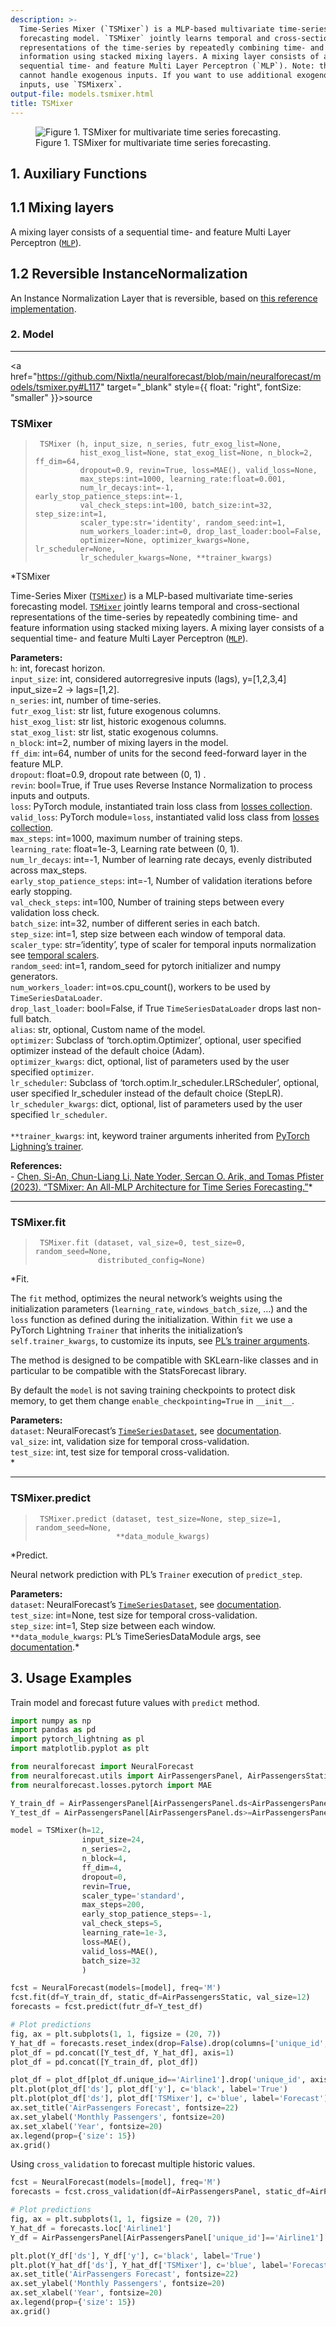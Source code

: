 ```yaml
---
description: >-
  Time-Series Mixer (`TSMixer`) is a MLP-based multivariate time-series
  forecasting model. `TSMixer` jointly learns temporal and cross-sectional
  representations of the time-series by repeatedly combining time- and feature
  information using stacked mixing layers. A mixing layer consists of a
  sequential time- and feature Multi Layer Perceptron (`MLP`). Note: this model
  cannot handle exogenous inputs. If you want to use additional exogenous
  inputs, use `TSMixerx`.
output-file: models.tsmixer.html
title: TSMixer
---
```



<figure>
<img src="imgs_models/tsmixer.png"
alt="Figure 1. TSMixer for multivariate time series forecasting." />
<figcaption aria-hidden="true">Figure 1. TSMixer for multivariate time
series forecasting.</figcaption>
</figure>

## 1. Auxiliary Functions

## 1.1 Mixing layers

A mixing layer consists of a sequential time- and feature Multi Layer
Perceptron
([`MLP`](https://Nixtla.github.io/neuralforecast/models.mlp.html#mlp)).

## 1.2 Reversible InstanceNormalization

An Instance Normalization Layer that is reversible, based on [this
reference
implementation](https://github.com/google-research/google-research/blob/master/tsmixer/tsmixer_basic/models/rev_in.py).<br/>

### 2. Model

------------------------------------------------------------------------

<a
href="https://github.com/Nixtla/neuralforecast/blob/main/neuralforecast/models/tsmixer.py#L117"
target="_blank" style={{ float: "right", fontSize: "smaller" }}>source</a>

### TSMixer

> ``` text
>  TSMixer (h, input_size, n_series, futr_exog_list=None,
>           hist_exog_list=None, stat_exog_list=None, n_block=2, ff_dim=64,
>           dropout=0.9, revin=True, loss=MAE(), valid_loss=None,
>           max_steps:int=1000, learning_rate:float=0.001,
>           num_lr_decays:int=-1, early_stop_patience_steps:int=-1,
>           val_check_steps:int=100, batch_size:int=32, step_size:int=1,
>           scaler_type:str='identity', random_seed:int=1,
>           num_workers_loader:int=0, drop_last_loader:bool=False,
>           optimizer=None, optimizer_kwargs=None, lr_scheduler=None,
>           lr_scheduler_kwargs=None, **trainer_kwargs)
> ```

\*TSMixer

Time-Series Mixer
([`TSMixer`](https://Nixtla.github.io/neuralforecast/models.tsmixer.html#tsmixer))
is a MLP-based multivariate time-series forecasting model.
[`TSMixer`](https://Nixtla.github.io/neuralforecast/models.tsmixer.html#tsmixer)
jointly learns temporal and cross-sectional representations of the
time-series by repeatedly combining time- and feature information using
stacked mixing layers. A mixing layer consists of a sequential time- and
feature Multi Layer Perceptron
([`MLP`](https://Nixtla.github.io/neuralforecast/models.mlp.html#mlp)).

**Parameters:**<br/> `h`: int, forecast horizon.<br/> `input_size`: int,
considered autorregresive inputs (lags), y=\[1,2,3,4\] input_size=2 -\>
lags=\[1,2\].<br/> `n_series`: int, number of time-series.<br/>
`futr_exog_list`: str list, future exogenous columns.<br/>
`hist_exog_list`: str list, historic exogenous columns.<br/>
`stat_exog_list`: str list, static exogenous columns.<br/> `n_block`:
int=2, number of mixing layers in the model.<br/> `ff_dim`: int=64,
number of units for the second feed-forward layer in the feature
MLP.<br/> `dropout`: float=0.9, dropout rate between (0, 1) .<br/>
`revin`: bool=True, if True uses Reverse Instance Normalization to
process inputs and outputs.<br/> `loss`: PyTorch module, instantiated
train loss class from [losses
collection](https://nixtla.github.io/neuralforecast/losses.pytorch.html).<br/>
`valid_loss`: PyTorch module=`loss`, instantiated valid loss class from
[losses
collection](https://nixtla.github.io/neuralforecast/losses.pytorch.html).<br/>
`max_steps`: int=1000, maximum number of training steps.<br/>
`learning_rate`: float=1e-3, Learning rate between (0, 1).<br/>
`num_lr_decays`: int=-1, Number of learning rate decays, evenly
distributed across max_steps.<br/> `early_stop_patience_steps`: int=-1,
Number of validation iterations before early stopping.<br/>
`val_check_steps`: int=100, Number of training steps between every
validation loss check.<br/> `batch_size`: int=32, number of different
series in each batch.<br/> `step_size`: int=1, step size between each
window of temporal data.<br/> `scaler_type`: str=‘identity’, type of
scaler for temporal inputs normalization see [temporal
scalers](https://nixtla.github.io/neuralforecast/common.scalers.html).<br/>
`random_seed`: int=1, random_seed for pytorch initializer and numpy
generators.<br/> `num_workers_loader`: int=os.cpu_count(), workers to be
used by `TimeSeriesDataLoader`.<br/> `drop_last_loader`: bool=False, if
True `TimeSeriesDataLoader` drops last non-full batch.<br/> `alias`: str,
optional, Custom name of the model.<br/> `optimizer`: Subclass of
‘torch.optim.Optimizer’, optional, user specified optimizer instead of
the default choice (Adam).<br/> `optimizer_kwargs`: dict, optional, list
of parameters used by the user specified `optimizer`.<br/>
`lr_scheduler`: Subclass of ‘torch.optim.lr_scheduler.LRScheduler’,
optional, user specified lr_scheduler instead of the default choice
(StepLR).<br/> `lr_scheduler_kwargs`: dict, optional, list of parameters
used by the user specified `lr_scheduler`.<br/>  
`**trainer_kwargs`: int, keyword trainer arguments inherited from
[PyTorch Lighning’s
trainer](https://pytorch-lightning.readthedocs.io/en/stable/api/pytorch_lightning.trainer.trainer.trainer.html?highlight=trainer).<br/>

**References:**<br/> - [Chen, Si-An, Chun-Liang Li, Nate Yoder, Sercan O.
Arik, and Tomas Pfister (2023). “TSMixer: An All-MLP Architecture for
Time Series Forecasting.”](http://arxiv.org/abs/2303.06053)\*

------------------------------------------------------------------------

### TSMixer.fit

> ``` text
>  TSMixer.fit (dataset, val_size=0, test_size=0, random_seed=None,
>               distributed_config=None)
> ```

\*Fit.

The `fit` method, optimizes the neural network’s weights using the
initialization parameters (`learning_rate`, `windows_batch_size`, …) and
the `loss` function as defined during the initialization. Within `fit`
we use a PyTorch Lightning `Trainer` that inherits the initialization’s
`self.trainer_kwargs`, to customize its inputs, see [PL’s trainer
arguments](https://pytorch-lightning.readthedocs.io/en/stable/api/pytorch_lightning.trainer.trainer.trainer.html?highlight=trainer).

The method is designed to be compatible with SKLearn-like classes and in
particular to be compatible with the StatsForecast library.

By default the `model` is not saving training checkpoints to protect
disk memory, to get them change `enable_checkpointing=True` in
`__init__`.

**Parameters:**<br/> `dataset`: NeuralForecast’s
[`TimeSeriesDataset`](https://Nixtla.github.io/neuralforecast/tsdataset.html#timeseriesdataset),
see
[documentation](https://nixtla.github.io/neuralforecast/tsdataset.html).<br/>
`val_size`: int, validation size for temporal cross-validation.<br/>
`test_size`: int, test size for temporal cross-validation.<br/>\*

------------------------------------------------------------------------

### TSMixer.predict

> ``` text
>  TSMixer.predict (dataset, test_size=None, step_size=1, random_seed=None,
>                   **data_module_kwargs)
> ```

\*Predict.

Neural network prediction with PL’s `Trainer` execution of
`predict_step`.

**Parameters:**<br/> `dataset`: NeuralForecast’s
[`TimeSeriesDataset`](https://Nixtla.github.io/neuralforecast/tsdataset.html#timeseriesdataset),
see
[documentation](https://nixtla.github.io/neuralforecast/tsdataset.html).<br/>
`test_size`: int=None, test size for temporal cross-validation.<br/>
`step_size`: int=1, Step size between each window.<br/>
`**data_module_kwargs`: PL’s TimeSeriesDataModule args, see
[documentation](https://pytorch-lightning.readthedocs.io/en/1.6.1/extensions/datamodules.html#using-a-datamodule).\*

## 3. Usage Examples

Train model and forecast future values with `predict` method.

```python
import numpy as np
import pandas as pd
import pytorch_lightning as pl
import matplotlib.pyplot as plt

from neuralforecast import NeuralForecast
from neuralforecast.utils import AirPassengersPanel, AirPassengersStatic
from neuralforecast.losses.pytorch import MAE

Y_train_df = AirPassengersPanel[AirPassengersPanel.ds<AirPassengersPanel['ds'].values[-12]].reset_index(drop=True) # 132 train
Y_test_df = AirPassengersPanel[AirPassengersPanel.ds>=AirPassengersPanel['ds'].values[-12]].reset_index(drop=True) # 12 test

model = TSMixer(h=12,
                input_size=24,
                n_series=2, 
                n_block=4,
                ff_dim=4,
                dropout=0,
                revin=True,
                scaler_type='standard',
                max_steps=200,
                early_stop_patience_steps=-1,
                val_check_steps=5,
                learning_rate=1e-3,
                loss=MAE(),
                valid_loss=MAE(),
                batch_size=32
                )

fcst = NeuralForecast(models=[model], freq='M')
fcst.fit(df=Y_train_df, static_df=AirPassengersStatic, val_size=12)
forecasts = fcst.predict(futr_df=Y_test_df)
```


```python
# Plot predictions
fig, ax = plt.subplots(1, 1, figsize = (20, 7))
Y_hat_df = forecasts.reset_index(drop=False).drop(columns=['unique_id','ds'])
plot_df = pd.concat([Y_test_df, Y_hat_df], axis=1)
plot_df = pd.concat([Y_train_df, plot_df])

plot_df = plot_df[plot_df.unique_id=='Airline1'].drop('unique_id', axis=1)
plt.plot(plot_df['ds'], plot_df['y'], c='black', label='True')
plt.plot(plot_df['ds'], plot_df['TSMixer'], c='blue', label='Forecast')
ax.set_title('AirPassengers Forecast', fontsize=22)
ax.set_ylabel('Monthly Passengers', fontsize=20)
ax.set_xlabel('Year', fontsize=20)
ax.legend(prop={'size': 15})
ax.grid()
```

Using `cross_validation` to forecast multiple historic values.

```python
fcst = NeuralForecast(models=[model], freq='M')
forecasts = fcst.cross_validation(df=AirPassengersPanel, static_df=AirPassengersStatic, n_windows=2, step_size=12)
```


```python
# Plot predictions
fig, ax = plt.subplots(1, 1, figsize = (20, 7))
Y_hat_df = forecasts.loc['Airline1']
Y_df = AirPassengersPanel[AirPassengersPanel['unique_id']=='Airline1']

plt.plot(Y_df['ds'], Y_df['y'], c='black', label='True')
plt.plot(Y_hat_df['ds'], Y_hat_df['TSMixer'], c='blue', label='Forecast')
ax.set_title('AirPassengers Forecast', fontsize=22)
ax.set_ylabel('Monthly Passengers', fontsize=20)
ax.set_xlabel('Year', fontsize=20)
ax.legend(prop={'size': 15})
ax.grid()
```

